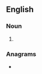 ==English==

===Noun===
{{head|en|noun form}}

# {{plural of|en|omer}}

===Anagrams===
* {{anagrams|en|a=emors|Morse|Moser|Romes|meros|mesor|moers|mores|morse|s'more|smore|somer}}